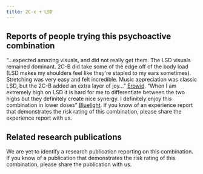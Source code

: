 ---
title: 2C-x + LSD
---

## Reports of people trying this psychoactive combination

“…expected amazing visuals, and did not really get them. The LSD visuals remained dominant. 2C-B did take some of the edge off of the body load (LSD makes my shoulders feel like they're stapled to my ears sometimes). Stretching was very easy and felt incredible. Music appreciation was classic LSD, but the 2C-B added an extra layer of joy…” [Erowid](https://erowid.org/experiences/exp.php?ID=95945).
“When I am extremely high on LSD it is hard for me to differentiate between the two highs but they definitely create nice synergy. I definitely enjoy this combination in lower doses” [Bluelight](https://bluelight.org/xf/threads/combo-subthread-lsd-2c-b.392958/page-4).
If you know of an experience report that demonstrates the risk rating of this combination, please share the experience report with us.


## Related research publications

We are yet to identify a research publication reporting on this combination. If you know of a publication that demonstrates the risk rating of this combination, please share the publication with us.
